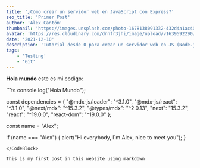```yaml
---
title: '¿Cómo crear un servidor web en JavaScript con Express?'
seo_title: 'Primer Post'
author: 'Alex Cantón'
thumbnail: 'https://images.unsplash.com/photo-1678138091332-432d4a1ac407?q=80&w=3270&auto=format&fit=crop&ixlib=rb-4.1.0&ixid=M3wxMjA3fDB8MHxwaG90by1wYWdlfHx8fGVufDB8fHx8fA%3D%3D'
avatar: 'https://res.cloudinary.com/dnnfr3jhi/image/upload/v1639592290/Blog/alex_r0u07u.webp'
date: '2021-12-10'
description: 'Tutorial desde 0 para crear un servidor web en JS (Node.js) con el framework de Express.js, uno de los más conocidos y minimalistas del mercado para el Backend. Con un 19.005.088 descargas de media en NPM (Node Package Manager)'
tags:
    - 'Testing'
    - 'Git'
---
```


**Hola mundo** este es mi codigo:

<CodeBlock name="mi-fichero.ts">
```ts
console.log("Hola Mundo");

const dependencies = {
    "@mdx-js/loader": "^3.1.0",
    "@mdx-js/react": "^3.1.0",
    "@next/mdx": "^15.3.2",
    "@types/mdx": "^2.0.13",
    "next": "15.3.2",
    "react": "^19.0.0",
    "react-dom": "^19.0.0"
};

const name = "Alex";

if (name === "Alex") {
    alert("Hi everybody, I`m Alex, nice to meet you");
}
```
</CodeBlock>
 
This is my first post in this website using markdown
